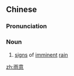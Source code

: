 ==Chinese==
{{zh-forms}}

===Pronunciation===
{{zh-pron
|m=yǔyì
|cat=n
}}

===Noun===
{{zh-noun}}

# [[sign]]s of [[imminent]] [[rain]]

[[zh:雨意]]